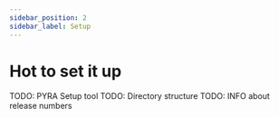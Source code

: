 ```yaml
---
sidebar_position: 2
sidebar_label: Setup
---
```


# Hot to set it up

TODO: PYRA Setup tool
TODO: Directory structure
TODO: INFO about release numbers
